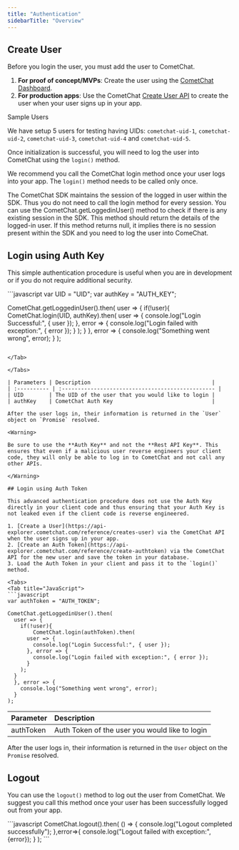 ```yaml
---
title: "Authentication"
sidebarTitle: "Overview"
---
```




## Create User

Before you login the user, you must add the user to CometChat.

1. **For proof of concept/MVPs**: Create the user using the [CometChat Dashboard](https://app.cometchat.com).
2. **For production apps**: Use the CometChat [Create User API](https://api-explorer.cometchat.com/reference/creates-user) to create the user when your user signs up in your app.

<Note>
Sample Users

We have setup 5 users for testing having UIDs: `cometchat-uid-1`, `cometchat-uid-2`, `cometchat-uid-3`, `cometchat-uid-4` and `cometchat-uid-5`.

</Note>

Once initialization is successful, you will need to log the user into CometChat using the `login()` method.

We recommend you call the CometChat login method once your user logs into your app. The `login()` method needs to be called only once.

<Warning>

The CometChat SDK maintains the session of the logged in user within the SDK. Thus you do not need to call the login method for every session. You can use the CometChat.getLoggedinUser() method to check if there is any existing session in the SDK. This method should return the details of the logged-in user. If this method returns null, it implies there is no session present within the SDK and you need to log the user into ComeChat.

</Warning>

## Login using Auth Key

This simple authentication procedure is useful when you are in development or if you do not require additional security.

<Tabs>
<Tab title="JavaScript">
```javascript
var UID = "UID";
var authKey = "AUTH_KEY";

CometChat.getLoggedinUser().then(
  user => {
	if(!user){
  		CometChat.login(UID, authKey).then(
      user => {
        console.log("Login Successful:", { user });
      }, error => {
        console.log("Login failed with exception:", { error });
      }
    );
  }
  }, error => {
  	console.log("Something went wrong", error);
  }
);
```

</Tab>

</Tabs>

| Parameters | Description                                      |
| :---------- | :------------------------------------------------ |
| UID        | The UID of the user that you would like to login |
| authKey    | CometChat Auth Key                               |

After the user logs in, their information is returned in the `User` object on `Promise` resolved.

<Warning>

Be sure to use the **Auth Key** and not the **Rest API Key**. This ensures that even if a malicious user reverse engineers your client code, they will only be able to log in to CometChat and not call any other APIs.

</Warning>

## Login using Auth Token

This advanced authentication procedure does not use the Auth Key directly in your client code and thus ensuring that your Auth Key is not leaked even if the client code is reverse engineered.

1. [Create a User](https://api-explorer.cometchat.com/reference/creates-user) via the CometChat API when the user signs up in your app.
2. [Create an Auth Token](https://api-explorer.cometchat.com/reference/create-authtoken) via the CometChat API for the new user and save the token in your database.
3. Load the Auth Token in your client and pass it to the `login()` method.

<Tabs>
<Tab title="JavaScript">
```javascript
var authToken = "AUTH_TOKEN";

CometChat.getLoggedinUser().then(
  user => {
	if(!user){
  		CometChat.login(authToken).then(
      user => {
        console.log("Login Successful:", { user });
      }, error => {
        console.log("Login failed with exception:", { error });
      }
    );
  }
  }, error => {
  	console.log("Something went wrong", error);
  }
);
```

</Tab>

</Tabs>

| Parameter | Description                                    |
| :--------- | :---------------------------------------------- |
| authToken | Auth Token of the user you would like to login |

After the user logs in, their information is returned in the `User` object on the `Promise` resolved.

## Logout

You can use the `logout()` method to log out the user from CometChat. We suggest you call this method once your user has been successfully logged out from your app.

<Tabs>
<Tab title="JavaScript">
```javascript
CometChat.logout().then(
  () => {
	console.log("Logout completed successfully");
  },error=>{
	console.log("Logout failed with exception:",{error});
  }
);
```

</Tab>

</Tabs>
